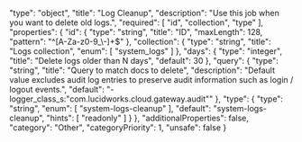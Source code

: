   "type": "object",
  "title": "Log Cleanup",
  "description": "Use this job when you want to delete old logs.",
  "required": [
    "id",
    "collection",
    "type"
  ],
  "properties": {
    "id": {
      "type": "string",
      "title": "ID",
      "maxLength": 128,
      "pattern": "^[A-Za-z0-9_\\-]+$"
    },
    "collection": {
      "type": "string",
      "title": "Logs collection",
      "enum": [
        "system_logs"
      ]
    },
    "days": {
      "type": "integer",
      "title": "Delete logs older than N days",
      "default": 30
    },
    "query": {
      "type": "string",
      "title": "Query to match docs to delete",
      "description": "Default value excludes audit log entries to preserve audit information such as login / logout events.",
      "default": "-logger_class_s:\"com.lucidworks.cloud.gateway.audit\""
    },
    "type": {
      "type": "string",
      "enum": [
        "system-logs-cleanup"
      ],
      "default": "system-logs-cleanup",
      "hints": [
        "readonly"
      ]
    }
  },
  "additionalProperties": false,
  "category": "Other",
  "categoryPriority": 1,
  "unsafe": false
}
